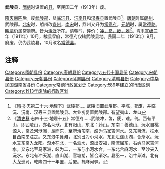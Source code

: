 '''武陵县'''，[[隋朝|隋朝]]时设置的[[县|县]]，至民国二年（1913年）废。

[[隋灭南陈|隋灭南陈]]后，废[[武陵郡|武陵郡]]，以[[临沅县|临沅县]]、[[沅南县|沅南县]]和[[汉寿县|汉寿县]]置武陵县<ref>《[[隋书|隋书]]·志第二十六·地理下》武陵郡......武陵旧置武陵郡。平陈，郡废，并临沅、沅南、汉寿三县置武陵县。大业初复置武陵郡。有望夷山、龙山</ref>。[[唐朝|唐朝]]时属[[朗州|朗州]]、武陵郡。[[北宋|北宋]]时，朗州改[[鼎州_(北宋)|鼎州]]，[[南宋|南宋]]时，鼎州又升为[[常德府|常德府]]。[[元朝|元朝]]时，属[[常德路|常德路]]。[[明朝|明]][[清朝|清]]仍属常德府。皆为[[治所|治所]]所在。清朝时，评价：[[衝繁疲難|冲，繁，疲，难]]<ref>《[[清史稿|清史稿]]·志四十三·地理十五》常德府......武陵冲，繁，疲，难。倚。西有平山，即武陵山，亦名河洑。北有阳山。东北：药山。东南：善德山。沅水自桃源入，南迳河洑洲，屈而东，至府治东南，歧为马家吉河水。又东南流，枉水自西南来注之。又东过牛鼻滩，北别出为小河水，东北汇连山湖，合渐水。沅水又东南入龙阳。渐水在北，一名澹水，源出安福，南流屈东，右纳马家吉河水，又东北至马家洲，歧为二，一东与小河水合，一东北合麻河水，至沙夹入沅水。东北有冲天湖、直山湖、官塘湖，皆合渐水。县丞一，治牛鼻滩。北有大龙巡司，乾隆四十一年置，后废。有麻河驿。</ref>。清末[[宣统|宣统]]三年（1911年）10月，裁县留府，常德府仅辖武陵县地。民国二年（1913年）9月，府废，仍为武陵县，10月改名[[常德县|常德县]]。

== 注释 ==
{{Reflist|2}}

{{湖南行政区划小作品}}
[[Category:隋朝县份|Category:隋朝县份]]
[[Category:唐朝县份|Category:唐朝县份]]
[[Category:五代十国县份|Category:五代十国县份]]
[[Category:宋朝县份|Category:宋朝县份]]
[[Category:元朝县份|Category:元朝县份]]
[[Category:明朝县份|Category:明朝县份]]
[[Category:清朝县份|Category:清朝县份]]
[[Category:中华民国湖南省县份|Category:中华民国湖南省县份]]
[[Category:常德行政区划史|Category:常德行政区划史]]
[[Category:589年建立的行政区划|Category:589年建立的行政区划]]
[[Category:1913年废除的行政区划|Category:1913年废除的行政区划]]